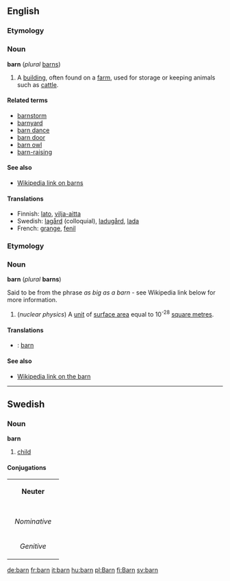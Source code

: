 ==English==
===Etymology===
<!--to be written-->

===Noun===
'''barn''' (''plural'' [[barns]])

#A [[building]], often found on a [[farm]], used for storage or keeping animals such as [[cattle]].

====Related terms====
*[[barnstorm]]
*[[barnyard]]
*[[barn dance]]
*[[barn door]]
*[[barn owl]]
*[[barn-raising]]

====See also====
*[[w:Barn_(building)|Wikipedia link on barns]]

====Translations====
*Finnish: [[lato]], [[vilja-aitta]]
*Swedish: [[lagård]] (colloquial), [[ladugård]], [[lada]]
*French: [[grange]], [[fenil]]

===Etymology===
===Noun===
'''barn''' (''plural'' '''barns''')

Said to be from the phrase ''as big as a barn'' - see Wikipedia link below for more information.

#(''nuclear physics'') A [[unit]] of [[surface area]] equal to 10<sup>-28</sup> [[square metre]]s.
====Translations====
*{{sv}}: [[barn#Swedish|barn]]
====See also====
*[[w:Barn_(unit)|Wikipedia link on the barn]]

----
==Swedish==
===Noun===
'''barn'''
#[[child]]
====Conjugations====
{| border=1 cellspacing=0 
| bgcolor=#FFFFF0 colspan=5 align=center | '''Neuter''' 
|- 
|- bgcolor=#FFFFF0 align=center 
! rowspan=2 | 
| colspan=2 width=105 | ''Singular'' 
| colspan=2 | ''Plural'' 
|- bgcolor=#FFFFF0 align=center 
| width=105 | ''Indefinite'' 
| width=105 | ''Definite'' 
| width=105 | ''Indefinite'' 
|  width=105 | ''Definite'' 
|- align=center 
| width=105 bgcolor=#FFFFF0 | ''Nominative'' 
| [[barn]] 
| [[barnet]] 
| [[barn]] 
| [[barnen]] 
|- align=center 
| width=105 bgcolor=#FFFFF0 | ''Genitive'' 
| [[barns]] 
| [[barnets]] 
| [[barns]] 
| [[barnens]]
|}

[[de:barn]]
[[fr:barn]]
[[it:barn]]
[[hu:barn]]
[[pl:Barn]]
[[fi:Barn]]
[[sv:barn]]